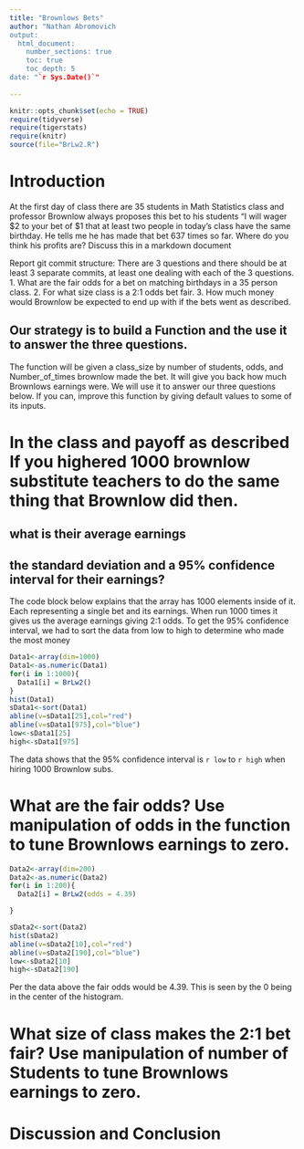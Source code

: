 ```yaml
---
title: "Brownlows Bets"
author: "Nathan Abromovich
output: 
  html_document:
    number_sections: true
    toc: true
    toc_depth: 5
date: "`r Sys.Date()`"    
    
---
```

```r
knitr::opts_chunk$set(echo = TRUE)
require(tidyverse)
require(tigerstats)
require(knitr)
source(file="BrLw2.R")
```


<!-- We recommend you use git branches -- create a separate branch for each major section i.e. Introduction, Methods, Results, Inferential Results, and Discussion and Conclusions - leave the YAML block untouched until the final merge where you put in your own name !-->

# Introduction

<!--In this section you explain what you are trying to show.  Where did the data come from?  What is the research or other question you are trying to answer?!-->

 At the first day of class there are 35 students in Math Statistics class and professor Brownlow always proposes this bet to his students "I will wager $2 to your bet of $1 that at least two people in today's class have  the same birthday.  He tells me he has made that bet 637 times so far. Where do you think his profits are? Discuss this in a markdown document
 
Report git commit structure:
There are 3 questions and there should be at least 3 separate commits, at least one dealing with each of the 3 questions.
1. What are the fair odds for a bet on matching birthdays in a 35 person class.
2. For what size class is a 2:1 odds bet fair.
3. How much money would Brownlow be expected to end up with if the bets went as described.

## Our strategy is to build a Function and the use it to answer the three questions. 

The function will be given a class_size by number of students, odds, and Number_of_times brownlow made the bet.  It will give you back how much Brownlows earnings were. We will use it to answer our three questions below. If you can, improve this function by giving default values to some of its inputs. 

# In the class and payoff as described  If you highered 1000 brownlow substitute teachers to do the same thing that Brownlow did then.
## what is their average earnings
## the standard deviation and a 95% confidence interval for their earnings?
  
<!--Explain and display your method of coming up with a 95% confidence interval of  professor Brownlows winnings (or losings)-->

The code block below explains that the array has 1000 elements inside of it.  Each representing a single bet and its earnings.  When run 1000 times it gives us the average earnings giving 2:1 odds. To get the 95% confidence interval, we had to sort the data from low to high to determine who made the most money


```r
Data1<-array(dim=1000)
Data1<-as.numeric(Data1)
for(i in 1:1000){
  Data1[i] = BrLw2()
}
hist(Data1)
sData1<-sort(Data1)
abline(v=sData1[25],col="red")
abline(v=sData1[975],col="blue")
low<-sData1[25]
high<-sData1[975]

```
The data shows that the 95% confidence interval is `r low` to `r high` when hiring 1000 Brownlow subs.  



# What are the fair odds? Use manipulation of odds in the function to tune Brownlows earnings to zero. 


<!--Decide on your methods:  In this section explain the approach you will take to attack the issue --- how will you decide on a likely estimate of professor Brownlow's earnings or losses after 637 bets. Also explain how you construct a 95% confidence interval about your estimate of his winnings !-->

```r
Data2<-array(dim=200)
Data2<-as.numeric(Data2)
for(i in 1:200){
  Data2[i] = BrLw2(odds = 4.39)

}

sData2<-sort(Data2)
hist(sData2)
abline(v=sData2[10],col="red")
abline(v=sData2[190],col="blue")
low<-sData2[10]
high<-sData2[190]

```


Per the data above the fair odds would be 4.39.  This is seen by the 0 being in the center of the histogram. 

# What size of class makes the 2:1 bet fair?  Use manipulation of number of Students to tune Brownlows earnings to zero.



<!--Explain and display the results of your method of coming up with the estimate of professor Brownlows betting profits!-->








# Discussion and Conclusion

<!--Discussion and conclusion here.  If professor Brownlow is consistantly making or losing money how could he change his payout so that his profits center on zero?  Also discuss what size his class should be in order to have his current scheme balance at zero profit.!-->

